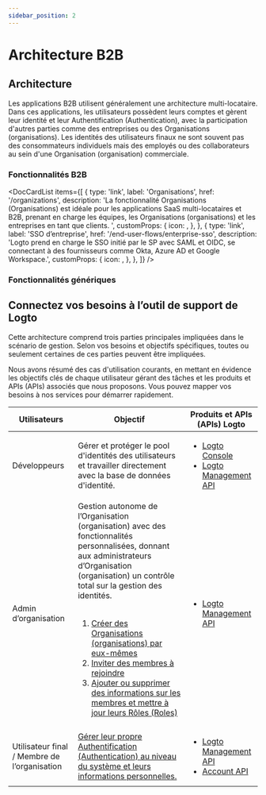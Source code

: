 ```yaml
---
sidebar_position: 2
---
```




# Architecture B2B

## Architecture

Les applications B2B utilisent généralement une architecture multi-locataire. Dans ces applications, les utilisateurs possèdent leurs comptes et gèrent leur identité et leur Authentification (Authentication), avec la participation d'autres parties comme des entreprises ou des Organisations (organisations). Les identités des utilisateurs finaux ne sont souvent pas des consommateurs individuels mais des employés ou des collaborateurs au sein d'une Organisation (organisation) commerciale.

<ImageB2b width="100%" height="auto" />

### Fonctionnalités B2B

<DocCardList
  items={[
    {
      type: 'link',
      label: 'Organisations',
      href: '/organizations',
      description:
        'La fonctionnalité Organisations (Organisations) est idéale pour les applications SaaS multi-locataires et B2B, prenant en charge les équipes, les Organisations (organisations) et les entreprises en tant que clients. ',
      customProps: {
        icon: <OrganizationIcon />,
      },
    },
    {
      type: 'link',
      label: 'SSO d’entreprise',
      href: '/end-user-flows/enterprise-sso',
      description:
        'Logto prend en charge le SSO initié par le SP avec SAML et OIDC, se connectant à des fournisseurs comme Okta, Azure AD et Google Workspace.',
      customProps: {
        icon: <SsoIcon />,
      },
    },
  ]}
/>

### Fonctionnalités génériques

<GenericFeatures />

## Connectez vos besoins à l’outil de support de Logto

Cette architecture comprend trois parties principales impliquées dans le scénario de gestion. Selon vos besoins et objectifs spécifiques, toutes ou seulement certaines de ces parties peuvent être impliquées.

Nous avons résumé des cas d'utilisation courants, en mettant en évidence les objectifs clés de chaque utilisateur gérant des tâches et les produits et APIs (APIs) associés que nous proposons. Vous pouvez mapper vos besoins à nos services pour démarrer rapidement.

| Utilisateurs                                 | Objectif                                                                                                                                                                                                                                                                                                                                                                                                                                                                                                                                                                                                                                    | Produits et APIs (APIs) Logto                                                                                                                    |
| -------------------------------------------- | ------------------------------------------------------------------------------------------------------------------------------------------------------------------------------------------------------------------------------------------------------------------------------------------------------------------------------------------------------------------------------------------------------------------------------------------------------------------------------------------------------------------------------------------------------------------------------------------------------------------------------------------- | ------------------------------------------------------------------------------------------------------------------------------------------------ |
| Développeurs                                 | Gérer et protéger le pool d'identités des utilisateurs et travailler directement avec la base de données d'identité.                                                                                                                                                                                                                                                                                                                                                                                                                                                                                                                        | <ul><li>[Logto Console](https://cloud.logto.io)</li><li>[Logto Management API](https://openapi.logto.io)</li></ul>                               |
| Admin d’organisation                         | Gestion autonome de l’Organisation (organisation) avec des fonctionnalités personnalisées, donnant aux administrateurs d’Organisation (organisation) un contrôle total sur la gestion des identités.<br /><br /><ol><li>[Créer des Organisations (organisations) par eux-mêmes](/end-user-flows/organization-experience/create-organization)</li><li>[Inviter des membres à rejoindre](/end-user-flows/organization-experience/invite-organization-members)</li><li>[Ajouter ou supprimer des informations sur les membres et mettre à jour leurs Rôles (Roles)](/end-user-flows/organization-experience/organization-management)</li></ol> | <ul><li>[Logto Management API](https://openapi.logto.io)</li></ul>                                                                               |
| Utilisateur final / Membre de l’organisation | [Gérer leur propre Authentification (Authentication) au niveau du système et leurs informations personnelles.](/end-user-flows)                                                                                                                                                                                                                                                                                                                                                                                                                                                                                                             | <ul><li>[Logto Management API](https://openapi.logto.io)</li><li>[Account API](https://openapi.logto.io/group/endpoint-account-center)</li></ul> |

<RelatedResource />

